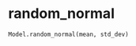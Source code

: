 # random_normal { #iapt_classes_model.Model.random_normal }

```python
Model.random_normal(mean, std_dev)
```

